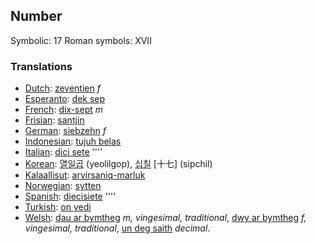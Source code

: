 ==Number==

Symbolic: 17
Roman symbols: XVII

===Translations===

*[[Dutch]]: [[zeventien]] ''f''
*[[Esperanto]]: [[dek sep]]
*[[French]]: [[dix-sept]] ''m''
*[[Frisian]]: [[santjin]]
*[[German]]: [[siebzehn]] ''f''
*[[Indonesian]]: [[tujuh belas]]
*[[Italian]]: [[dici sete]] ''''
*[[Korean]]: [[열일곱]] (yeolilgop), [[십칠]] [十七] (sipchil)
*[[Kalaallisut]]: [[arvirsaniq-marluk]]
*[[Norwegian]]: [[sytten]]
*[[Spanish]]: [[diecisiete]] ''''
*[[Turkish]]: [[on yedi]]
*[[Welsh]]: [[dau ar bymtheg]] ''m, vingesimal, traditional'', [[dwy ar bymtheg]] ''f, vingesimal, traditional'', [[un deg saith]] ''decimal''.